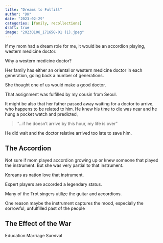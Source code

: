 ---
title: "Dreams to Fulfill"
author: "DK"
date: "2023-02-29"
categories: [family, recollections]
draft: true
image: "20230108_171658-01 (1).jpeg"
---

If my mom had a dream role for me, it would be an accordion playing, western medicine doctor.

Why a western medicine doctor?

Her family has either an oriental or western medicine doctor in each generation, going back a number of generations.

She thought one of us would make a good doctor.

That assignment was fulfilled by my cousin from Seoul.

It might be also that her father passed away waiting for a doctor to arrive, who happens to be related to him.
He knew his time to die was near and he hung a pocket watch and predicted,

> "...if he doesn't arrive by this hour, my life is over"

He did wait and the doctor relative arrived too late to save him.

## The Accordion

Not sure if mom played accordion growing up or knew someone that played the instrument.
But she was very partial to that instrument.

Koreans as nation love that instrument.

Expert players are accorded a legendary status.

Many of the Trot singers utilize the guitar and accordions.

One reason maybe the instrument captures the mood, especially the sorrowful, unfulfilled past of the people

## The Effect of the War

Education
Marriage
Survival



